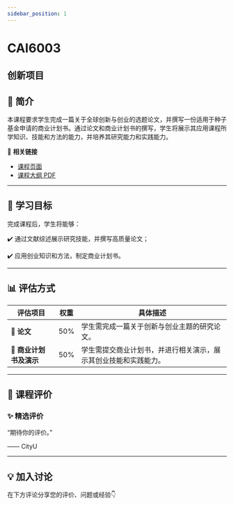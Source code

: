 ```yaml
---
sidebar_position: 1
---
```


# CAI6003
## 创新项目

## **📘 简介**
本课程要求学生完成一篇关于全球创新与创业的选题论文，并撰写一份适用于种子基金申请的商业计划书。通过论文和商业计划书的撰写，学生将展示其应用课程所学知识、技能和方法的能力，并培养其研究能力和实践能力。

🔗 **相关链接**
- [课程页面](https://www.cityu.edu.hk/catalogue/pg/202425/course/CAI6003.htm)
- [课程大纲 PDF](https://www.cityu.edu.hk/catalogue/pg/202425/course/CAI6003.pdf)

---

## **🎯 学习目标**

完成课程后，学生将能够：

✔️ 通过文献综述展示研究技能，并撰写高质量论文；

✔️ 应用创业知识和方法，制定商业计划书。

---

## **📊 评估方式**

| **评估项目**               | **权重** | **具体描述**                                                                                       |
|---------------------------|---------|---------------------------------------------------------------------------------------------------|
| **📄 论文**                 | 50%     | 学生需完成一篇关于创新与创业主题的研究论文。                                                        |
| **📝 商业计划书及演示**       | 50%     | 学生需提交商业计划书，并进行相关演示，展示其创业技能和实践能力。                                        |

---

## **💬 课程评价**

### ✨ **精选评价**
<div className={commentStyles.commentBox}>
    <p className={commentStyles.commentText}>
        “期待你的评价。”
    </p>
    <p className={commentStyles.commentAuthor}>—— CityU</p>
</div>

---

## **💡 加入讨论**

在下方评论分享您的评价、问题或经验👇
<Utterances />